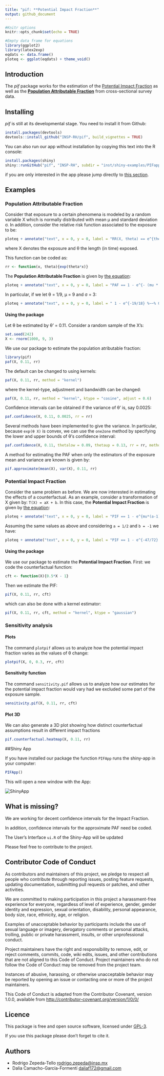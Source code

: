 ```yaml
---
title: "pif: **Potential Impact Fraction**"
output: github_document
---
```


```r
#Knitr options
knitr::opts_chunk$set(echo = TRUE)

#Empty data frame for equations
library(ggplot2)
library(latex2exp)
eqdats <- data.frame()
ploteq <- ggplot(eqdats) + theme_void()
```

## Introduction

The *pif* package works for the estimation of the [Potential Impact Fraction](http://www.who.int/publications/cra/chapters/volume2/2129-2140.pdf) as well as the [**Population Attributable Fraction**](http://www.who.int/healthinfo/global_burden_disease/metrics_paf/en/)  from cross-sectional survey data. 

## Installing

*pif* is still at its developmental stage. You need to install it from Github:

```r
install.packages(devtools)
devtools::install_github("INSP-RH/pif", build_vignettes = TRUE)
```

You can also run our app without installation by copying this text into the R console:

```r
install.packages(shiny)
shiny::runGitHub("pif", "INSP-RH", subdir = "inst/shiny-examples/PIFapp")
```

if you are only interested in the app please jump directly to [this section](#shiny-app).

## Examples

### **Population Attributable Fraction**

Consider that exposure to a certain phenomena is modeled by a random variable X which is normally distributed with mean μ and standard deviation σ. In addition, consider the relative risk function associated to the exposure to be:

```r
ploteq + annotate("text", x = 0, y = 0, label = "RR(X, theta) == e^{theta * X}", parse = T, size = 10) 
```
where X denotes the exposure and θ the length (in time) exposed.

This function can be coded as:

```r
rr <- function(x, theta){exp(theta*x)}
```

The **Population Attributable Fraction** is given by [the equation](https://github.com/INSP-RH/pif/blob/master/Theoretical/Worked_formulas.pdf): 

```r
ploteq + annotate("text", x = 0, y = 0, label = "PAF == 1 - e^{- (mu * theta + sigma^2* theta^2 / 2) }", parse = T, size = 10) 
```


In particular, if we let θ = 1/9, μ = 9 and σ = 3:

```r
ploteq + annotate("text", x = 0, y = 0, label = " 1 - e^{-19/18} %~~% 0.652001", parse = T, size = 10)
```


#### Using the package
Let θ be estimated by  θ' = 0.11. Consider a random sample of the X's:

```r
set.seed(242)
X <- rnorm(1000, 9, 3)
```

We use our package to estimate the population atributable fraction:
```r
library(pif)
paf(X, 0.11, rr)
```

The default can be changed to using kernels:

```r
paf(X, 0.11, rr, method = "kernel")
```

where the kernel-type, adjustment and bandwidth can be changed:

```r
paf(X, 0.11, rr, method = "kernel", ktype = "cosine", adjust = 0.6)
```

Confidence intervals can be obtained if the variance of θ' is, say 0.0025:

```r
paf.confidence(X, 0.11, 0.0025, rr = rr)
```

Several methods have been implemented to give the variance. In particular, because ``exp(θ X)`` is convex, we can use the `one2one` method by specifying the lower and upper bounds of θ's confidence interval:

```r
paf.confidence(X, 0.11, thetalow = 0.09, thetaup = 0.13, rr = rr, method = "one2one")
```

A method for estimating the PAF when only the estimators of the exposure mean and variance are known is given by:

```r
pif.approximate(mean(X), var(X), 0.11, rr)
```

### **Potential Impact Fraction**

Consider the same problem as before. We are now interested in estimating the effects of a counterfactual. As an example, consider a transformation of X given by: ``T(X) = aX + b``. In this case, the **Potential Impact Fraction** is given by [the equation](https://github.com/INSP-RH/pif/blob/master/Theoretical/Worked_formulas.pdf): 

```r
ploteq + annotate("text", x = 0, y = 0, label = "PIF == 1 - e^{mu*(a-1) + b + sigma^2*theta^2 * (a^2 -1)/2}", parse = T, size = 10)
```

Assuming the same values as above and considering ``a = 1/2`` and ``b = -1`` we have:

```r
ploteq + annotate("text", x = 0, y = 0, label = "PIF == 1 - e^{-47/72} %~~% 0.4794023", parse = T, size = 10)
```

#### Using the package
We use our package to estimate the **Potential Impact Fraction**. First: we code the counterfactual function:
```r
cft <- function(X){0.5*X - 1}
```

Then we estimate the PIF:

```r
pif(X, 0.11, rr, cft)
```

which can also be done with a kernel estimator:

```r
pif(X, 0.11, rr, cft, method = "kernel", ktype = "gaussian")
```

### Sensitivity analysis

#### Plots
The command ``plotpif`` allows us to analyze how the potential impact fraction varies as the values of θ change:

```r
plotpif(X, 0, 0.3, rr, cft)
```

#### Sensitivity function
The command ``sensitivity.pif`` allows us to analyze how our estimates for the potential impact fraction would vary had we excluded some part of the exposure sample. 

```r
sensitivity.pif(X, 0.11, rr, cft)
```

#### Plot 3D

We can also generate a 3D plot showing how distinct counterfactual assumptions result in different impact fractions

```r
pif.counterfactual.heatmap(X, 0.11, rr)
```

##Shiny App

If you have installed our package the function `PIFApp` runs the shiny-app in your computer:

```r
PIFApp()
```

This will open a new window with the App:

<img alt = "ShinyApp" src = "README_files/shinyapp.png">

## What is missing?

We are working for decent confidence intervals for the Impact Fraction.

In addition, confidence intervals for the approximate PAF need be coded.

The User's Interface `ui.R` of the Shiny-App will be updated

Please feel free to contribute to the project.


## Contributor Code of Conduct

As contributors and maintainers of this project, we pledge to respect all people who contribute through reporting issues, posting feature requests, updating documentation, submitting pull requests or patches, and other activities.

We are committed to making participation in this project a harassment-free experience for everyone, regardless of level of experience, gender, gender identity and expression, sexual orientation, disability, personal appearance, body size, race, ethnicity, age, or religion.

Examples of unacceptable behavior by participants include the use of sexual language or imagery, derogatory comments or personal attacks, trolling, public or private harassment, insults, or other unprofessional conduct.

Project maintainers have the right and responsibility to remove, edit, or reject comments, commits, code, wiki edits, issues, and other contributions that are not aligned to this Code of Conduct. Project maintainers who do not follow the Code of Conduct may be removed from the project team.

Instances of abusive, harassing, or otherwise unacceptable behavior may be reported by opening an issue or contacting one or more of the project maintainers.

This Code of Conduct is adapted from the Contributor Covenant, version 1.0.0, available from [http://contributor-covenant.org/version/1/0/0/](http://contributor-covenant.org/version/1/0/0/)

## Licence

This package is free and open source software, licensed under [GPL-3](https://www.gnu.org/licenses/gpl-3.0.html). 

If you use this package please don't forget to cite it.

## Authors

* Rodrigo Zepeda-Tello [rodrigo.zepeda@insp.mx](mailto:rodrigo.zepeda@insp.mx)
* Dalia Camacho-García-Formentí [daliaf172@gmail.com](mailto:daliaf172@gmail.com)




